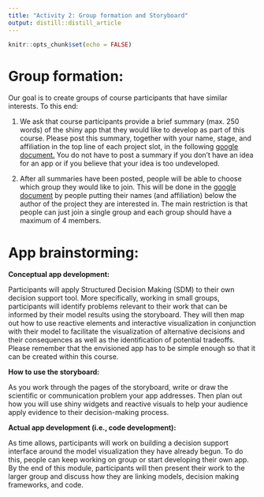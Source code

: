```yaml
---
title: "Activity 2: Group formation and Storyboard"
output: distill::distill_article
---
```


```r
knitr::opts_chunk$set(echo = FALSE)
```

# Group formation: 

Our goal is to create groups of course participants that have similar interests. To this end: 

1)	We ask that course participants provide a brief summary (max. 250 words) of the shiny app that they would like to develop as part of this course. Please post this summary, together with your name, stage, and affiliation in the top line of each project slot, in the following [google document.](https://docs.google.com/spreadsheets/d/18dBgeOJDxJykeElnFtqvwZM75DlwrmFOgyrlrfH0uj0/edit?usp=sharing) You do not have to post a summary if you don’t have an idea for an app or if you believe that your idea is too undeveloped.  

2)	After all summaries have been posted, people will be able to choose which group they would like to join. This will be done in the [google document](https://docs.google.com/spreadsheets/d/18dBgeOJDxJykeElnFtqvwZM75DlwrmFOgyrlrfH0uj0/edit?usp=sharing) by people putting their names (and affiliation) below the author of the project they are interested in. The main restriction is that people can just join a single group and each group should have a maximum of 4 members.

# App brainstorming:

**Conceptual app development:** 

Participants will apply Structured Decision Making (SDM) to their own decision support tool. More specifically, working in small groups, participants will identify problems relevant to their work that can be informed by their model results using the storyboard. 
They will then map out how to use reactive elements and interactive visualization in conjunction with their model to facilitate the visualization of alternative decisions and their consequences as well as the identification of potential tradeoffs. Please remember that the envisioned app has to be simple enough so that it can be created within this course.

**How to use the storyboard:** 

As you work through the pages of the storyboard, write or draw the scientific or communication problem your app addresses. Then plan out how you will use shiny widgets and reactive visuals to help your audience apply evidence to their decision-making process.

**Actual app development (i.e., code development):** 

As time allows, participants will work on building a decision support interface around the model visualization they have already begun. To do this, people can keep working on group or start developing their own app. By the end of this module, participants will then present their work to the larger group and discuss how they are linking models, decision making frameworks, and code.
